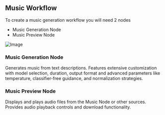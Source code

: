 ## Music Workflow

To create a music generation workflow you will need 2 nodes

- Music Generation Node 
- Music Preview Node 

![Image](/music-workflow.png)

### Music Generation Node 

Generates music from text descriptions. Features extensive customization with model selection, duration, output format and advanced parameters like temperature, classifier-free guidance, and normalization strategies.

### Music Preview Node 

Displays and plays audio files from the Music Node or other sources. Provides audio playback controls and download functionality.

